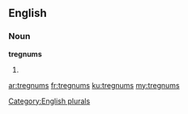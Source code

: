 ==English==

===Noun===
'''tregnums'''

# {{plural of|tregnum}}

[[Category:English plurals]]

[[ar:tregnums]]
[[fr:tregnums]]
[[ku:tregnums]]
[[my:tregnums]]